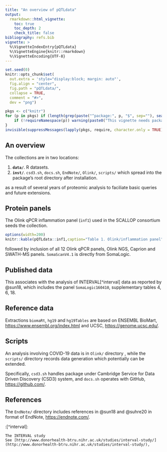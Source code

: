 ```yaml
---
title: "An overview of pQTLdata"
output:
  rmarkdown::html_vignette:
    toc: true
    toc_depth: 2
    check_title: false
bibliography: refs.bib
vignette: >
  %\VignetteIndexEntry{pQTLdata}
  %\VignetteEngine{knitr::rmarkdown}
  %\VignetteEncoding{UTF-8}
---
```


```r
set.seed(0)
knitr::opts_chunk$set(
  out.extra = 'style="display:block; margin: auto"',
  fig.align = "center",
  fig.path = "pQTLdata/",
  collapse = TRUE,
  comment = "#>",
  dev = "png")
```

```r
pkgs <- c("knitr")
for (p in pkgs) if (length(grep(paste("^package:", p, "$", sep=""), search())) == 0) {
    if (!requireNamespace(p)) warning(paste0("This vignette needs package `", p, "'; please install"))
}
invisible(suppressMessages(lapply(pkgs, require, character.only = TRUE)))
```

## An overview

The collections are in two locations:

1. **`data/`**. R datasets.
2. **`inst/`**. `csd3.sh`, `docs.sh`, `EndNote/`, `Olink/`, `scripts/` which spread into the package's root directory after installation.

as a result of several years of proteomic analysis to faciliate basic queries and future extensions.

## Protein panels

The Olink qPCR inflammation panel (`inf1`) used in the SCALLOP consortium seeds the collection.

```r
options(width=200)
knitr::kable(pQTLdata::inf1,caption="Table 1. Olink/inflammation panel")
```

followed by inclusion of all 12 Olink qPCR panels, Olink NGS, Caprion and SWATH-MS panels. `SomaScanV4.1` is directly from SomaLogic.

## Published data

This associates with the analysis of INTERVAL[^interval] data as reported by @sun18, which includes the panel `SomaLogic160410`, supplementary tables 4, 6, 18.

## Reference data

Extractions `biomaRt`, `hg19` and `hg19Tables` are based on ENSEMBL BioMart, [https://www.ensembl.org/index.html](https://www.ensembl.org/index.html) and UCSC, [https://genome.ucsc.edu/](https://genome.ucsc.edu/).

## Scripts

An analysis involving COVID-19 data is in `Olink/` directory , while the `scripts/` directory records data generation which potentially can be extended.

Specifically, `csd3.sh` handles package under Cambridge Service for Data Driven Discovery (CSD3) system, and `docs.sh` operates with GitHub, [https://github.com/](https://github.com/).

## References

The `EndNote/` directory includes references in @sun18 and @suhre20 in format of EndNote, [https://endnote.com/](https://endnote.com/).

:[^interval]:

    The INTERVAL study
    See [http://www.donorhealth-btru.nihr.ac.uk/studies/interval-study/](http://www.donorhealth-btru.nihr.ac.uk/studies/interval-study/), 
